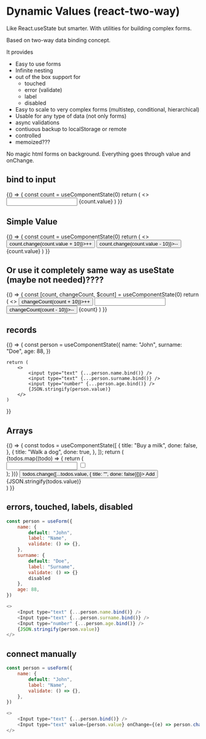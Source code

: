 # Dynamic Values (react-two-way)

Like React.useState but smarter. With utilities for building complex forms.

Based on two-way data binding concept.

It provides

- Easy to use forms
- Infinite nesting
- out of the box support for
  - touched
  - error (validate)
  - label
  - disabled
- Easy to scale to very complex forms (multistep, conditional, hierarchical)
- Usable for any type of data (not only forms)
- async validations
- contiuous backup to localStorage or remote
- controlled
- memoized???

No magic html forms on background. Everything goes through value and onChange.



## bind to input

<Playground>
  {() => {
    const count = useComponentState(0)
    return (
      <>
        <input type="number" {...count.bind()} />
        {count.value}
      </>
    )
  }}
</Playground>

## Simple Value

<Playground>
  {() => {
    const count = useComponentState(0)
    return (
      <>
        <button onClick={() => count.change(count.value + 10)}>++</button>
        <button onClick={() => count.change(count.value - 10)}>--</button>
        {count.value}
      </>
    )
  }}
</Playground>

## Or use it completely same way as useState (maybe not needed)????
<Playground>
  {() => {
    const [count, changeCount, $count] = useComponentState(0)
    return (
      <>
        <button onClick={() => changeCount(count + 10)}>++</button>
        <input type="number" {...bind($count)} />
        <button onClick={() => changeCount(count - 10)}>--</button>
        {count}
      </>
    )
  }}
</Playground>

## records

<Playground>

{() => {
    const person = useComponentState({
        name: "John",
        surname: "Doe",
        age: 88,
    })

    return (
        <>
            <input type="text" {...person.name.bind()} />
            <input type="text" {...person.surname.bind()} />
            <input type="number" {...person.age.bind()} />
            {JSON.stringify(person.value)}
        </>
    )

}}

</Playground>

## Arrays

<Playground>
  {() => {
    const todos = useComponentState([
      {
        title: "Buy a milk",
        done: false,
      },
      {
        title: "Walk a dog",
        done: true,
      },
    ]);
    return (
      <div>
        {todos.map((todo) => {
          return (
            <div>
              <input type="text" {...todo.title.bind()} />
              <input type="checkbox" {...todo.done.bind("checked")} />
            </div>
          );
        })}
        <button onClick={() => todos.change([...todos.value, { title: "", done: false}])}>
            Add
        </button>
        <br />
        {JSON.stringify(todos.value)}
      </div>
    )
    }}
</Playground>


## errors, touched, labels, disabled

```js
const person = useForm({
    name: {
        default: "John",
        label: "Name",
        validate: () => {},
    },
    surname: {
        default: "Doe",
        label: "Surname",
        validate: () => {}
        disabled
    },
    age: 88,
})

<>
    <Input type="text" {...person.name.bind()} />
    <Input type="text" {...person.surname.bind()} />
    <Input type="number" {...person.age.bind()} />
    {JSON.stringify(person.value)}
</>
```

## connect manually

```js
const person = useForm({
    name: {
        default: "John",
        label: "Name",
        validate: () => {},
    },
})

<>
    <Input type="text" {...person.bind()} />
    <Input type="text" value={person.value} onChange={(e) => person.change(e.target.value)} />
</>
```
